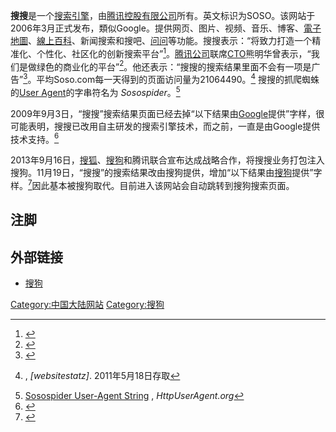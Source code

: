 {{Infobox Website
| websitename   = SoSo
| logo          = File:搜搜.png
| url           = [http://www.soso.com/ www.soso.com]
| screenshot    = 
| caption       = 
| commercial    = 是
| type          = [[搜索引擎|搜索引擎]]
| reg           = 选择性
| language      = 華文
| owner         = 腾讯
| author        = 
| launch        = 
| num_employees = 
| alexa         = [http://www.alexa.com/siteinfo/soso.com 33] ({{As of|lc=y|2012|10|01}})
| revenue       = 
| current_status= 下線（被併入[[搜狗|搜狗]]）
}}
{{搜索引擎}}
'''搜搜'''是一个[[搜索引擎|搜索引擎]]，由[[腾讯控股有限公司|腾讯控股有限公司]]所有。英文标识为SOSO。该网站于2006年3月正式发布，類似Google。提供网页、图片、视频、音乐、博客、[[騰訊地圖|電子地圖]]、[[搜狗百科|線上百科]]、新闻搜索和搜吧、[[搜狗問問|问问]]等功能。搜搜表示：“将致力打造一个精准化、个性化、社区化的创新搜索平台”<ref>{{cite web |url=http://www.tencent.com/zh-cn/ps/onlinemedia.shtml |title=业务体系 网络媒体 |accessdate= |publisher=www.tencent.com |archive-url=https://web.archive.org/web/20100504142804/http://www.tencent.com/zh-cn/ps/onlinemedia.shtml |archive-date=2010-05-04 |dead-url=yes }}</ref>。[[腾讯公司|腾讯公司]]联席[[CTO|CTO]]熊明华曾表示，“我们是做绿色的商业化的平台”<ref>{{cite web|url=http://tech.qianlong.com/33443/2010/04/21/4702@5668927.htm|title=腾讯搜搜发力 打造绿色商业生态|accessdate=|publisher=千龙网}}{{Dead link|date=2018年6月 |bot=InternetArchiveBot |fix-attempted=no }}</ref>。他还表示：“搜搜的搜索结果里面不会有一项是广告”<ref>{{cite web |url=http://it.people.com.cn/GB/42891/42898/11320734.html |title=腾讯联席CTO熊明华：搜搜要做绿色商业化平台 |accessdate= |publisher=人民网 |archive-date=2016-03-04 |archive-url=https://web.archive.org/web/20160304062157/http://it.people.com.cn/GB/42891/42898/11320734.html |dead-url=no }}</ref>。平均Soso.com每一天得到的页面访问量为21064490。<ref>{{cite web |url=http://websitestatz.com/soso.com |title=存档副本 |accessdate=2013-04-24 |deadurl=yes |archiveurl=https://web.archive.org/web/20120309124329/http://websitestatz.com/soso.com |archivedate=2012-03-09 }}, ''[websitestatz]''. 2011年5月18日存取</ref> 搜搜的抓爬蜘蛛的[[用户代理|User Agent]]的字串符名为 ''Sosospider''。<ref>[http://www.httpuseragent.org/list/Sosospider-n665.htm Sosospider User-Agent String] {{Wayback|url=http://www.httpuseragent.org/list/Sosospider-n665.htm |date=20160831113353 }}, ''HttpUserAgent.org''</ref>

2009年9月3日，“搜搜”搜索结果页面已经去掉“以下结果由[[Google|Google]]提供”字样，很可能表明，搜搜已改用自主研发的搜索引擎技术，而之前，一直是由Google提供技术支持。<ref>{{Cite web |url=http://news.xinhuanet.com/newmedia/2009-09/04/content_11996331.htm |title=腾讯SOSO摆脱谷歌"独立" 加剧搜索行业竞争 |access-date=2010-04-28 |archive-date=2013-12-30 |archive-url=https://web.archive.org/web/20131230175653/http://news.xinhuanet.com/newmedia/2009-09/04/content_11996331.htm |dead-url=no }}</ref>

2013年9月16日，[[搜狐|搜狐]]、[[搜狗|搜狗]]和腾讯联合宣布达成战略合作，将搜搜业务打包注入搜狗。11月19日，“搜搜”的搜索结果改由搜狗提供，增加“以下结果由[[搜狗|搜狗]]提供”字样。<ref>{{cite news|title=腾讯搜搜员工：一夜变成搜狗人 N+1补偿 托管搜索部|url=http://www.nbd.com.cn/articles/2013-09-25/776070.html|accessdate=2014-08-13|newspaper=每经网|date=2013-09-25|archive-url=https://web.archive.org/web/20140813092835/http://www.nbd.com.cn/articles/2013-09-25/776070.html|archive-date=2014-08-13|dead-url=yes}}</ref>因此基本被搜狗取代。目前进入该网站会自动跳转到搜狗搜索页面。

==注脚==
{{注脚}}

== 外部链接 ==
*[https://www.sogou.com/ 搜狗] {{Wayback|url=https://www.sogou.com/ |date=20210322054047 }}

{{腾讯}}
{{Web search engines navbox}}

[[Category:中国大陆网站|Category:中国大陆网站]]
[[Category:搜狗|Category:搜狗]]